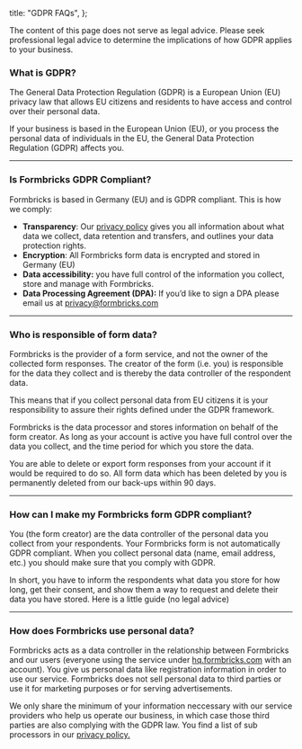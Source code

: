 
  title: "GDPR FAQs",
};

<Callout title="No legal advice" type="note">
  The content of this page does not serve as legal advice. Please seek professional legal advice to determine
  the implications of how GDPR applies to your business.
</Callout>

### What is GDPR?

The General Data Protection Regulation (GDPR) is a European Union (EU) privacy law that allows EU citizens and residents to have access and control over their personal data.

If your business is based in the European Union (EU), or you process the personal data of individuals in the EU, the General Data Protection Regulation (GDPR) affects you.

---

### Is Formbricks GDPR Compliant?

Formbricks is based in Germany (EU) and is GDPR compliant. This is how we comply:

- **Transparency**: Our [privacy policy](/privacy) gives you all information about what data we collect, data retention and transfers, and outlines your data protection rights.
- **Encryption**: All Formbricks form data is encrypted and stored in Germany (EU)
- **Data accessibility:** you have full control of the information you collect, store and manage with Formbricks.
- **Data Processing Agreement (DPA):** If you’d like to sign a DPA please email us at privacy@formbricks.com

---

### Who is responsible of form data?

Formbricks is the provider of a form service, and not the owner of the collected form responses. The creator of the form (i.e. you) is responsible for the data they collect and is thereby the data controller of the respondent data.

This means that if you collect personal data from EU citizens it is your responsibility to assure their rights defined under the GDPR framework.

Formbricks is the data processor and stores information on behalf of the form creator. As long as your account is active you have full control over the data you collect, and the time period for which you store the data.

You are able to delete or export form responses from your account if it would be required to do so. All form data which has been deleted by you is permanently deleted from our back-ups within 90 days.

---

### How can I make my Formbricks form GDPR compliant?

You (the form creator) are the data controller of the personal data you collect from your respondents. Your Formbricks form is not automatically GDPR compliant. When you collect personal data (name, email address, etc.) you should make sure that you comply with GDPR.

In short, you have to inform the respondents what data you store for how long, get their consent, and show them a way to request and delete their data you have stored. Here is a little guide (no legal advice)

---

### How does Formbricks use personal data?

Formbricks acts as a data controller in the relationship between Formbricks and our users (everyone using the service under [hq.formbricks.com](http://hq.formbricks.com) with an account). You give us personal data like registration information in order to use our service. Formbricks does not sell personal data to third parties or use it for marketing purposes or for serving advertisements.

We only share the minimum of your information neccessary with our service providers who help us operate our business, in which case those third parties are also complying with the GDPR law. You find a list of sub processors in our [privacy policy.](https://www.notion.so/062f54b94b8245beb3c4af4dbdd154a8)

